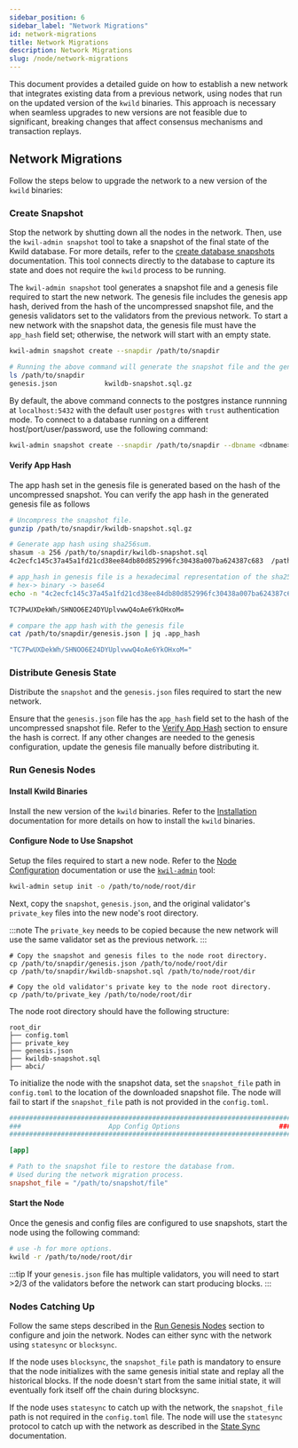 ```yaml
---
sidebar_position: 6
sidebar_label: "Network Migrations"
id: network-migrations
title: Network Migrations
description: Network Migrations
slug: /node/network-migrations
---
```


This document provides a detailed guide on how to establish a new network that integrates existing data from a previous network, using nodes that run on the updated version of the `kwild` binaries. This approach is necessary when seamless upgrades to new versions are not feasible due to significant, breaking changes that affect consensus mechanisms and transaction replays.

## Network Migrations

Follow the steps below to upgrade the network to a new version of the `kwild` binaries:

### Create Snapshot

Stop the network by shutting down all the nodes in the network. Then, use the `kwil-admin snapshot` tool to take a snapshot of the final state of the Kwild database. For more details, refer to the [create database snapshots](/docs/ref/kwil-admin/snapshot/create) documentation. This tool connects directly to the database to capture its state and does not require the `kwild` process to be running.

The `kwil-admin snapshot` tool generates a snapshot file and a genesis file required to start the new network. The genesis file includes the genesis app hash, derived from the hash of the uncompressed snapshot file, and the genesis validators set to the validators from the previous network. To start a new network with the snapshot data, the genesis file must have the `app_hash` field set; otherwise, the network will start with an empty state.

```bash
kwil-admin snapshot create --snapdir /path/to/snapdir

# Running the above command will generate the snapshot file and the genesis.json file in the snapshot directory.
ls /path/to/snapdir
genesis.json            kwildb-snapshot.sql.gz
```

By default, the above command connects to the postgres instance runnning at `localhost:5432` with the default user `postgres` with `trust` authentication mode. To connect to a database running on a different host/port/user/password, use the following command:

```bash
kwil-admin snapshot create --snapdir /path/to/snapdir --dbname <dbname> --host <dbhost> --port <dbport> --user <dbuser> --password <dbpass>
```

#### Verify App Hash

The app hash set in the genesis file is generated based on the hash of the uncompressed snapshot. You can verify the app hash in the generated genesis file as follows

``` bash
# Uncompress the snapshot file.
gunzip /path/to/snapdir/kwildb-snapshot.sql.gz

# Generate app hash using sha256sum.
shasum -a 256 /path/to/snapdir/kwildb-snapshot.sql
4c2ecfc145c37a45a1fd21cd38ee84db80d852996fc30438a007ba624387c683  /path/to/snapdir/kwildb-snapshot.sql

# app_hash in genesis file is a hexadecimal representation of the sha256sum hash encoded in base64.
# hex-> binary -> base64
echo -n "4c2ecfc145c37a45a1fd21cd38ee84db80d852996fc30438a007ba624387c683" | xxd -r -p | base64

TC7PwUXDekWh/SHNOO6E24DYUplvwwQ4oAe6YkOHxoM=

# compare the app hash with the genesis file
cat /path/to/snapdir/genesis.json | jq .app_hash

"TC7PwUXDekWh/SHNOO6E24DYUplvwwQ4oAe6YkOHxoM="
```

### Distribute Genesis State

Distribute the `snapshot` and the `genesis.json` files required to start the new network. 

Ensure that the `genesis.json` file has the `app_hash` field set to the hash of the uncompressed snapshot file. Refer to the [Verify App Hash](#verify-app-hash) section to ensure the hash is correct. If any other changes are needed to the genesis configuration, update the genesis file manually before distributing it.

### Run Genesis Nodes

#### Install Kwild Binaries

Install the new version of the `kwild` binaries. Refer to the [Installation](/docs/daemon/installation) documentation for more details on how to install the `kwild` binaries.

####  Configure Node to Use Snapshot

Setup the files required to start a new node. Refer to the [Node Configuration](/docs/daemon/kwild#configuration) documentation or use the [`kwil-admin`](/docs/admin) tool:

```bash
kwil-admin setup init -o /path/to/node/root/dir
```

Next, copy the `snapshot`, `genesis.json`, and the original validator's `private_key` files into the new node's root directory.

:::note
The `private_key` needs to be copied because the new network will use the same validator set as the previous network.
:::

```
# Copy the snapshot and genesis files to the node root directory.
cp /path/to/snapdir/genesis.json /path/to/node/root/dir
cp /path/to/snapdir/kwildb-snapshot.sql /path/to/node/root/dir

# Copy the old validator's private key to the node root directory.
cp /path/to/private_key /path/to/node/root/dir
```

The node root directory should have the following structure:

```
root_dir
├── config.toml
├── private_key
├── genesis.json
├── kwildb-snapshot.sql
├── abci/
```

To initialize the node with the snapshot data, set the `snapshot_file` path in `config.toml` to the location of the downloaded snapshot file. The node will fail to start if the `snapshot_file` path is not provided in the `config.toml`.

```TOML
#######################################################################
###                      App Config Options                         ###
#######################################################################

[app]

# Path to the snapshot file to restore the database from.
# Used during the network migration process.
snapshot_file = "/path/to/snapshot/file"
```

#### Start the Node

Once the genesis and config files are configured to use snapshots, start the node using the following command:

```bash
# use -h for more options. 
kwild -r /path/to/node/root/dir
```

:::tip
If your `genesis.json` file has multiple validators, you will need to start >2/3 of the validators before the network can start producing blocks.
:::

### Nodes Catching Up

Follow the same steps described in the [Run Genesis Nodes](#run-genesis-nodes) section to configure and join the network. Nodes can either sync with the network using `statesync` or `blocksync`.

If the node uses `blocksync`, the `snapshot_file` path is mandatory to ensure that the node initializes with the same genesis initial state and replay all the historical blocks. If the node doesn't start from the same initial state, it will eventually fork itself off the chain during blocksync. 

If the node uses `statesync` to catch up with the network, the `snapshot_file` path is not required in the `config.toml` file. The node will use the `statesync` protocol to catch up with the network as described in the [State Sync](/docs/node/statesync) documentation.

